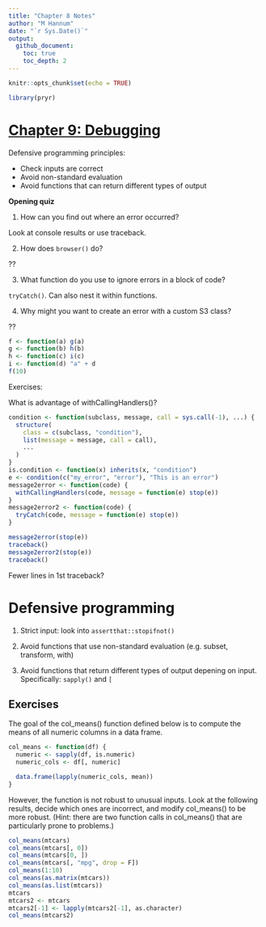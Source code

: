 ```yaml
---
title: "Chapter 8 Notes"
author: "M Hannum"
date: "`r Sys.Date()`"
output: 
  github_document:
    toc: true
    toc_depth: 2
---
```


```r
knitr::opts_chunk$set(echo = TRUE)

library(pryr)
```

# [Chapter 9: Debugging](http://adv-r.had.co.nz/Exceptions-Debugging.html)

Defensive programming principles: 

* Check inputs are correct  
* Avoid non-standard evaluation  
* Avoid functions that can return different types of output

**Opening quiz**  

1. How can you find out where an error occurred? 

Look at console results or use traceback.

2. How does `browser()` do? 

??

3. What function do you use to ignore errors in a block of code? 

`tryCatch()`. Can also nest it within functions. 

4. Why might you want to create an error with a custom S3 class? 

??

```r
f <- function(a) g(a)
g <- function(b) h(b)
h <- function(c) i(c)
i <- function(d) "a" + d
f(10)
```

Exercises:

What is advantage of withCallingHandlers()?
```r
condition <- function(subclass, message, call = sys.call(-1), ...) {
  structure(
    class = c(subclass, "condition"),
    list(message = message, call = call),
    ...
  )
}
is.condition <- function(x) inherits(x, "condition")
e <- condition(c("my_error", "error"), "This is an error")
message2error <- function(code) {
  withCallingHandlers(code, message = function(e) stop(e))
}
message2error2 <- function(code) {
  tryCatch(code, message = function(e) stop(e))
}

message2error(stop(e))
traceback()
message2error2(stop(e))
traceback()
```
Fewer lines in 1st traceback? 

# Defensive programming

1. Strict input: look into `assertthat::stopifnot()`

2. Avoid functions that use non-standard evaluation (e.g. subset, transform, with)

3. Avoid functions that return different types of output depening on input. Specifically: `sapply()` and `[`

## Exercises
The goal of the col_means() function defined below is to compute the means of all numeric columns in a data frame.
```r
col_means <- function(df) {
  numeric <- sapply(df, is.numeric)
  numeric_cols <- df[, numeric]

  data.frame(lapply(numeric_cols, mean))
}
```


However, the function is not robust to unusual inputs. Look at the following results, decide which ones are incorrect, and modify col_means() to be more robust. (Hint: there are two function calls in col_means() that are particularly prone to problems.)

```r
col_means(mtcars)
col_means(mtcars[, 0])
col_means(mtcars[0, ])
col_means(mtcars[, "mpg", drop = F])
col_means(1:10)
col_means(as.matrix(mtcars))
col_means(as.list(mtcars))
mtcars
mtcars2 <- mtcars
mtcars2[-1] <- lapply(mtcars2[-1], as.character)
col_means(mtcars2)
```




